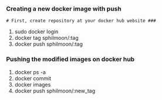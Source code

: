 ### Creating a new docker image with push

    # First, create repository at your docker hub website ###
1. sudo docker login 
2. docker tag <existing image ID> sphilmoon/<repository name>:tag
3. docker push sphilmoon/<repository name>:tag


### Pushing the modified images on docker hub

1. docker ps -a
2. docker commit <container ID> <new image name>
3. docker images
4. docker push sphilmoon/<repository name>:new_tag